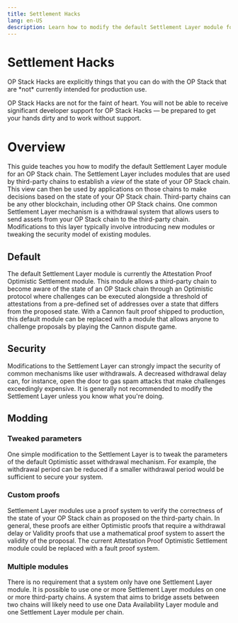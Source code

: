 ```yaml
---
title: Settlement Hacks
lang: en-US
description: Learn how to modify the default Settlement Layer module for an OP Stack chain.
---
```



# Settlement Hacks

<Callout type="warning">
  OP Stack Hacks are explicitly things that you can do with the OP Stack that are *not* currently intended for production use.

  OP Stack Hacks are not for the faint of heart. You will not be able to receive significant developer support for OP Stack Hacks — be prepared to get your hands dirty and to work without support.
</Callout>

# Overview

This guide teaches you how to modify the default Settlement Layer module for an OP Stack chain. The Settlement Layer includes modules that are used by third-party chains to establish a *view* of the state of your OP Stack chain. This view can then be used by applications on those chains to make decisions based on the state of your OP Stack chain. Third-party chains can be any other blockchain, including other OP Stack chains. One common Settlement Layer mechanism is a withdrawal system that allows users to send assets from your OP Stack chain to the third-party chain. Modifications to this layer typically involve introducing new modules or tweaking the security model of existing modules.

## Default

The default Settlement Layer module is currently the Attestation Proof Optimistic Settlement module. This module allows a third-party chain to become aware of the state of an OP Stack chain through an Optimistic protocol where challenges can be executed alongside a threshold of attestations from a pre-defined set of addresses over a state that differs from the proposed state. With a Cannon fault proof shipped to production, this default module can be replaced with a module that allows anyone to challenge proposals by playing the Cannon dispute game.

## Security

Modifications to the Settlement Layer can strongly impact the security of common mechanisms like user withdrawals. A decreased withdrawal delay can, for instance, open the door to gas spam attacks that make challenges exceedingly expensive. It is generally not recommended to modify the Settlement Layer unless you know what you're doing.

## Modding

### Tweaked parameters

One simple modification to the Settlement Layer is to tweak the parameters of the default Optimistic asset withdrawal mechanism. For example, the withdrawal period can be reduced if a smaller withdrawal period would be sufficient to secure your system.

### Custom proofs

Settlement Layer modules use a proof system to verify the correctness of the state of your OP Stack chain as proposed on the third-party chain. In general, these proofs are either Optimistic proofs that require a withdrawal delay or Validity proofs that use a mathematical proof system to assert the validity of the proposal. The current Attestation Proof Optimistic Settlement module could be replaced with a fault proof system.

### Multiple modules

There is no requirement that a system only have one Settlement Layer module. It is possible to use one or more Settlement Layer modules on one or more third-party chains. A system that aims to bridge assets between two chains will likely need to use one Data Availability Layer module and one Settlement Layer module per chain.
